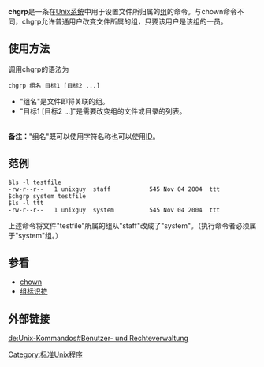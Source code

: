 {{lowercase}}
{{NoteTA|G1=IT}}
'''chgrp'''是一条在[[Unix|Unix系统]]中用于设置文件所归属的[[组_(计算机)|组]]的命令。与chown命令不同，chgrp允许普通用户改变文件所属的组，只要该用户是该组的一员。

== 使用方法 ==
调用chgrp的语法为

 chgrp 组名 目标1 [目标2 ...]

* "组名"是文件即将关联的组。
* "目标1 [目标2 ...]"是需要改变组的文件或目录的列表。
<br />
'''备注：'''"组名"既可以使用字符名称也可以使用[[组标识符|ID]]。 

== 范例 ==
 $ls -l testfile
 -rw-r--r--   1 unixguy  staff           545 Nov 04 2004  ttt
 $chgrp system testfile
 $ls -l ttt
 -rw-r--r--   1 unixguy  system          545 Nov 04 2004  ttt

上述命令将文件"testfile"所属的组从"staff"改成了"system"。（执行命令者必须属于"system"组。）

== 参看 ==
* [[chown|chown]]
* [[组标识符|组标识符]]
== 外部链接 ==
{{Unix命令}}

[[Category:标准Unix程序|Category:标准Unix程序]]

[[de:Unix-Kommandos#Benutzer-_und_Rechteverwaltung|de:Unix-Kommandos#Benutzer- und Rechteverwaltung]]